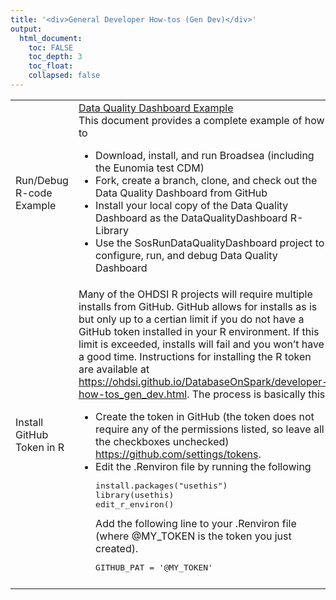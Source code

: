 ---
title: '<div>General Developer How-tos (Gen Dev)</div>'
output:
  html_document:
    toc: FALSE
    toc_depth: 3
    toc_float:
    collapsed: false
---

<table class="table">
  <!--
  *
  * DQD Example
  *
  * -->
  <tr>
    <td>Run/Debug R-code Example</td>
    <td>
      <a href="developer-how-tos_gen_dev_dqd_example.html">Data Quality Dashboard Example</a>
      <br/>
        This document provides a complete example of how to 
        <ul>
          <li>Download, install, and run Broadsea (including the Eunomia test CDM)</li>
          <li>Fork, create a branch, clone, and check out the Data Quality Dashboard from GitHub</li>
          <li>Install your local copy of the Data Quality Dashboard as the DataQualityDashboard R-Library</li>
          <li>Use the SosRunDataQualityDashboard project to configure, run, and debug Data Quality Dashboard</li>
        </ul>
    </td>
  </tr>
  <!--
  *
  * DQD Example
  *
  * -->
  <tr>
    <td>Install GitHub Token in R</td>
    <td>
      Many of the OHDSI R projects will require multiple installs from GitHub. 
      GitHub allows for installs as is but only up to a certian limit if you do not have a GitHub token installed in your R environment. 
      If this limit is exceeded, installs will fail and you won't have a good time. 
      Instructions for installing the R token are available at 
      <a href="https://ohdsi.github.io/DatabaseOnSpark/developer-how-tos_gen_dev.html">https://ohdsi.github.io/DatabaseOnSpark/developer-how-tos_gen_dev.html</a>. 
      The process is basically this:
      <ul>
        <li>
          Create the token in GitHub (the token does not require any of the permissions listed, so leave all the checkboxes unchecked) 
          <a href="https://github.com/settings/tokens">https://github.com/settings/tokens</a>. 
        </li>
        <li>
          Edit the .Renviron file by running the following
<pre class="r">
install.packages("usethis")
library(usethis)
edit_r_environ()
</pre>
          Add the following line to your .Renviron file (where @MY_TOKEN is the token you just created).
        </li>
<pre class="r">
GITHUB_PAT = '@MY_TOKEN'
</pre>
      </ul>
    </td>
  </tr>
  <!--
  *
  * Blank Line
  *
  * -->
  <tr>
    <td></td>
    <td></td>
  </tr>
</table>